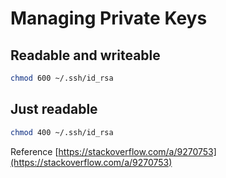 # Managing Private Keys
## Readable and writeable
```bash copy
chmod 600 ~/.ssh/id_rsa
```
## Just readable
```bash copy
chmod 400 ~/.ssh/id_rsa
```

Reference [https://stackoverflow.com/a/9270753](https://stackoverflow.com/a/9270753)